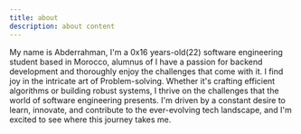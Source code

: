 ```yaml
---
title: about
description: about content
---
```


My name is Abderrahman, I'm a 0x16 years-old(22) software engineering student based in Morocco, alumnus of
I have a passion for backend development and thoroughly enjoy the challenges that come with it. I find joy in the intricate art of Problem-solving.  Whether it's crafting efficient algorithms or building robust systems,  I thrive on the challenges that the world of software engineering presents.  I'm driven by a constant desire to learn, innovate, and contribute to  the ever-evolving tech landscape, and I'm excited to see where this journey  takes me.